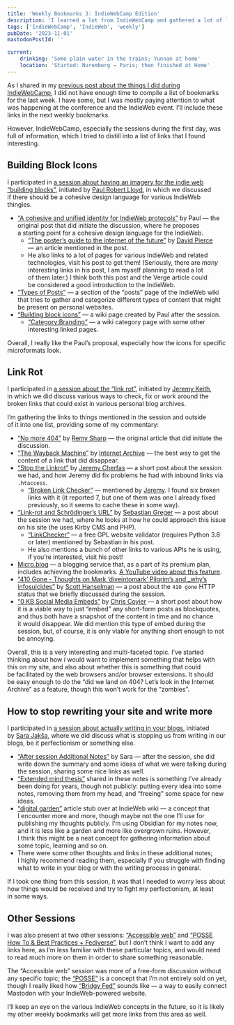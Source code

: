 ```yaml
---
title: 'Weekly Bookmarks 3: IndieWebCamp Edition'
description: 'I learned a lot from IndieWebCamp and gathered a lot of links from the sessions I did participate in.'
tags: ['IndieWebCamp', 'IndieWeb', 'weekly']
pubDate: '2023-11-01'
mastodonPostId: ''

current:
	drinking: 'Some plain water in the trains; Yunnan at home'
	location: 'Started: Nuremberg → Paris; then finished at Home'
---
```



As I shared in my [previous post about the things I did during IndieWebCamp](/indie-web-camp-updates), I did not have enough time to compile a list of bookmarks for the last week. I have some, but I was mostly paying attention to what was happening at the conference and the IndieWeb event. I’ll include these links in the next weekly bookmarks.

However, IndieWebCamp, especially the sessions during the first day, was full of information, which I tried to distill into a list of links that I found interesting.

## Building Block Icons

I participated in [a session about having an imagery for the indie web “building blocks”](https://indieweb.org/2023/Nuremberg/block-icons), initiated by [Paul Robert Lloyd](https://paulrobertlloyd.com), in which we discussed if there should be a cohesive design language for various IndieWeb thingies.

- [“A cohesive and unified identity for IndieWeb protocols”](https://paulrobertlloyd.com/2023/298/a1/indieweb_identity/) by Paul — the original post that did initiate the discussion, where he proposes a starting point for a cohesive design language for the IndieWeb.
	- [“The poster’s guide to the internet of the future”](https://www.theverge.com/2023/10/23/23928550/posse-posting-activitypub-standard-twitter-tumblr-mastodon) by [David Pierce](https://www.theverge.com/authors/david-pierce) — an article mentioned in the post.
	- He also links to a lot of pages for various IndieWeb and related technologies, visit his post to get them! (Seriously, there are _many_ interesting links in his post, I am myself planning to read a lot of them later.) I think both this post and the Verge article could be considered a good introduction to the IndieWeb.
- [“Types of Posts”](https://indieweb.org/posts#Types_of_Posts) — a section of the “posts” page of the IndieWeb wiki that tries to gather and categorize different types of content that might be present on personal websites.
- [“Building block icons”](https://indieweb.org/Building_block_icons) — a wiki page created by Paul after the session.
    - [“Category:Branding”](https://indieweb.org/Category:Branding) — a wiki category page with some other interesting linked pages.

Overall, I really like the Paul’s proposal, especially how the icons for specific microformats look.

## Link Rot

I participated in [a session about the “link rot”](https://indieweb.org/2023/Nuremberg/linkrot), initiated by [Jeremy Keith](https://adactio.com/), in which we did discuss various ways to check, fix or work around the broken links that could exist in various personal blog archives.

I’m gathering the links to things mentioned in the session and outside of it into one list, providing some of my commentary:

- [“No more 404”](https://remysharp.com/2023/09/26/no-more-404) by [Remy Sharp](https://remysharp.com/) — the original article that did initiate the discussion.
- [“The Wayback Machine”](https://web.archive.org/) by [Internet Archive](https://archive.org) — the best way to get the content of a link that did disappear.
- [“Stop the Linkrot”](https://www.jeremycherfas.net/blog/stop-the-linkrot) by [Jeremy Cherfas](https://www.jeremycherfas.net/) — a short post about the session we had, and how Jeremy did fix problems he had with inbound links via `.htaccess`.
	- [“Broken Link Checker”](https://ahrefs.com/broken-link-checker) — mentioned by [Jeremy](https://www.jeremycherfas.net/). I found six broken links with it (it reported 7, but one of them was one I already fixed previously, so it seems to cache these in some way).
- [“Link-rot and Schrödinger’s URL”](https://sebastiangreger.net/2023/10/link-rot-and-schrodingers-url) by [Sebastian Greger](https://sebastiangreger.net/) — a post about the session we had, where he looks at how he could approach this issue on his site (he uses Kirby CMS and PHP).
	- [“LinkChecker”](https://linkchecker.github.io/linkchecker/) — a free GPL website validator (requires Python 3.8 or later) mentioned by Sebastian in his post.
	- He also mentions a bunch of other links to various APIs he is using, if you’re interested, visit his post!
- [Micro.blog](https://micro.blog/) — a blogging service that, as a part of its premium plan, includes achieving the bookmarks. [A YouTube video about this feature](https://www.youtube.com/watch?v=1uevgQYsR9g).
- [“410 Gone - Thoughts on Mark ‘diveintomark’ Pilgrim’s and _why’s infosuicides”](https://www.hanselman.com/blog/410-gone-thoughts-on-mark-diveintomark-pilgrims-and-whys-infosuicides) by [Scott Hanselman](https://www.hanselman.com/) — a post about the `410 gone` HTTP status that we briefly discussed during the session.
- [“0 KB Social Media Embeds”](https://chriscoyier.net/2023/11/01/0-kb-social-media-embeds/) by [Chris Coyier](https://chriscoyier.net/) — a short post about how it is a viable way to just “embed” any short-form posts as blockquotes, and thus both have a snapshot of the content in time and no chance it would disappear. We did mention this type of embed during the session, but, of course, it is only viable for anything short enough to not be annoying.

Overall, this is a very interesting and multi-faceted topic. I’ve started thinking about how _I_ would want to implement something that helps with this on my site, and also about whether this is something that could be facilitated by the web browsers and/or browser extensions. It should be easy enough to do the “did we land on 404? Let’s look in the Internet Archive” as a feature, though this won’t work for the “zombies”.

## How to stop rewriting your site and write more

I participated in [a session about actually writing in your blogs](https://indieweb.org/2023/Nuremberg/write), initiated by [Sara Jakša](https://sarajaksa.eu/), where we did discuss what is stopping us from writing in our blogs, be it perfectionism or something else.

- [“After session Additional Notes”](https://indieweb.org/2023/Nuremberg/write#After_session_Additional_Notes) by Sara — after the session, she did write down the summary and some ideas of what we were talking during the session, sharing some nice links as well.
- [“Extended mind thesis”](https://en.wikipedia.org/wiki/Extended_mind_thesis) shared in these notes is something I’ve already been doing for years, though not publicly: putting every idea into some notes, removing them from my head, and “freeing” some space for new ideas.
- [“digital garden”](https://indieweb.org/digital_garden) article stub over at IndieWeb wiki — a concept that I encounter more and more, though maybe not the one I’ll use for publishing my thoughts publicly. I’m using Obsidian for my notes now, and it is less like a garden and more like overgrown ruins. However, I think this might be a neat concept for gathering information about some topic, learning and so on.
- There were some other thoughts and links in these additional notes; I highly recommend reading them, especially if you struggle with finding what to write in your blog or with the writing process in general.

If I took one thing from this session, it was that I needed to worry less about how things would be received and try to fight my perfectionism, at least in some ways.

## Other Sessions

I was also present at two other sessions: [“Accessible web”](https://indieweb.org/2023/Nuremberg/a11y) and [“POSSE How To & Best Practices + Fediverse”](https://indieweb.org/2023/Nuremberg/posse), but I don’t think I want to add any links here, as I’m less familiar with these particular topics, and would need to read much more on them in order to share something reasonable.

The “Accessible web” session was more of a free-form discussion without any specific topic; the [“POSSE”](https://indieweb.org/POSSE) is a concept that I’m not entirely sold on yet, though I really liked how [“Bridgy Fed”](https://fed.brid.gy/) sounds like — a way to easily connect Mastodon with your IndieWeb-powered website.

I’ll keep an eye on the various IndieWeb concepts in the future, so it is likely my other weekly bookmarks will get more links from this area as well.
